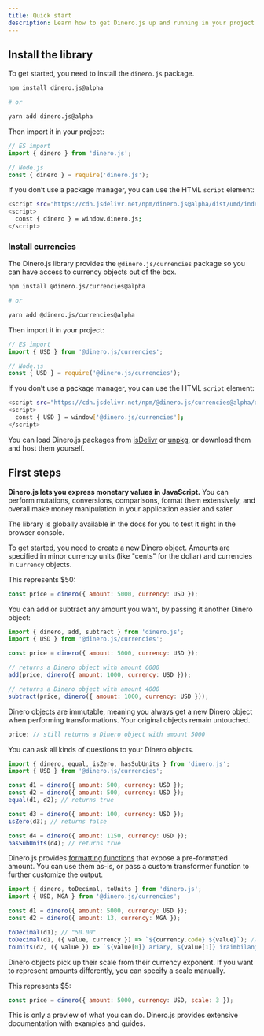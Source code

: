 ```yaml
---
title: Quick start
description: Learn how to get Dinero.js up and running in your project.
---
```


## Install the library

To get started, you need to install the `dinero.js` package.

```bash
npm install dinero.js@alpha

# or

yarn add dinero.js@alpha
```

Then import it in your project:

```js
// ES import
import { dinero } from 'dinero.js';

// Node.js
const { dinero } = require('dinero.js');
```

If you don’t use a package manager, you can use the HTML `script` element:

```bash
<script src="https://cdn.jsdelivr.net/npm/dinero.js@alpha/dist/umd/index.production.js"></script>
<script>
  const { dinero } = window.dinero.js;
</script>
```

### Install currencies

The Dinero.js library provides the `@dinero.js/currencies` package so you can have access to currency objects out of the box.

```bash
npm install @dinero.js/currencies@alpha

# or

yarn add @dinero.js/currencies@alpha
```

Then import it in your project:

```js
// ES import
import { USD } from '@dinero.js/currencies';

// Node.js
const { USD } = require('@dinero.js/currencies');
```

If you don’t use a package manager, you can use the HTML `script` element:

```bash
<script src="https://cdn.jsdelivr.net/npm/@dinero.js/currencies@alpha/dist/umd/index.production.js"></script>
<script>
  const { USD } = window['@dinero.js/currencies'];
</script>
```

<Alert type="info">

You can load Dinero.js packages from [jsDelivr](https://cdn.jsdelivr.net/npm/dinero.js) or [unpkg](https://unpkg.com/dinero.js), or download them and host them yourself.

</Alert>

## First steps

**Dinero.js lets you express monetary values in JavaScript.** You can perform mutations, conversions, comparisons, format them extensively, and overall make money manipulation in your application easier and safer.

<Alert type="info">

The library is globally available in the docs for you to test it right in the browser console.

</Alert>

To get started, you need to create a new Dinero object. Amounts are specified in minor currency units (like "cents" for the dollar) and currencies in `Currency` objects.

This represents $50:

```js
const price = dinero({ amount: 5000, currency: USD });
```

You can add or subtract any amount you want, by passing it another Dinero object:

```js
import { dinero, add, subtract } from 'dinero.js';
import { USD } from '@dinero.js/currencies';

const price = dinero({ amount: 5000, currency: USD });

// returns a Dinero object with amount 6000
add(price, dinero({ amount: 1000, currency: USD }));

// returns a Dinero object with amount 4000
subtract(price, dinero({ amount: 1000, currency: USD }));
```

Dinero objects are immutable, meaning you always get a new Dinero object when performing transformations. Your original objects remain untouched.

```js
price; // still returns a Dinero object with amount 5000
```

You can ask all kinds of questions to your Dinero objects.

```js
import { dinero, equal, isZero, hasSubUnits } from 'dinero.js';
import { USD } from '@dinero.js/currencies';

const d1 = dinero({ amount: 500, currency: USD });
const d2 = dinero({ amount: 500, currency: USD });
equal(d1, d2); // returns true

const d3 = dinero({ amount: 100, currency: USD });
isZero(d3); // returns false

const d4 = dinero({ amount: 1150, currency: USD });
hasSubUnits(d4); // returns true
```

Dinero.js provides [formatting functions](/docs/core-concepts/formatting) that expose a pre-formatted amount. You can use them as-is, or pass a custom transformer function to further customize the output.

```js
import { dinero, toDecimal, toUnits } from 'dinero.js';
import { USD, MGA } from '@dinero.js/currencies';

const d1 = dinero({ amount: 5000, currency: USD });
const d2 = dinero({ amount: 13, currency: MGA });

toDecimal(d1); // "50.00"
toDecimal(d1, ({ value, currency }) => `${currency.code} ${value}`); // "USD 50.00"
toUnits(d2, ({ value }) => `${value[0]} ariary, ${value[1]} iraimbilanja`); // "2 ariary, 3 iraimbilanja"
```

Dinero objects pick up their scale from their currency exponent. If you want to represent amounts differently, you can specify a scale manually.

This represents $5:

```js
const price = dinero({ amount: 5000, currency: USD, scale: 3 });
```

This is only a preview of what you can do. Dinero.js provides extensive documentation with examples and guides.
